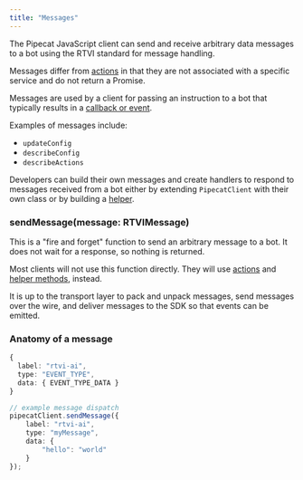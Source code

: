 ```yaml
---
title: "Messages"
---
```


The Pipecat JavaScript client can send and receive arbitrary data messages to a bot using the RTVI standard for message handling.

Messages differ from [actions](./actions) in that they are not associated with a specific service and do not return a Promise.

Messages are used by a client for passing an instruction to a bot that typically results in a [callback or event](./callbacks).

Examples of messages include:

- `updateConfig`
- `describeConfig`
- `describeActions`

Developers can build their own messages and create handlers to respond to messages received from a bot either by extending `PipecatClient` with their own class or by building a [helper](./helpers/introduction).

### sendMessage(message: RTVIMessage)

This is a "fire and forget" function to send an arbitrary message to a bot. It does not wait for a response, so nothing is returned.

Most clients will not use this function directly. They will use [actions](./actions) and [helper methods](./helpers), instead.

It is up to the transport layer to pack and unpack messages, send messages over the wire, and deliver messages to the SDK so that events can be emitted.

### Anatomy of a message

```typescript
{
  label: "rtvi-ai",
  type: "EVENT_TYPE",
  data: { EVENT_TYPE_DATA }
}

// example message dispatch
pipecatClient.sendMessage({
	label: "rtvi-ai",
	type: "myMessage",
	data: {
		"hello": "world"
  	}
});
```
